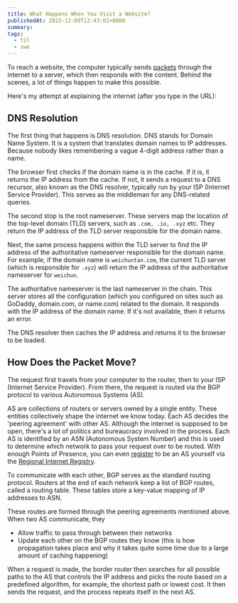 ```yaml
---
title: What Happens When You Visit a Website?
publishedAt: 2023-12-09T12:43:02+0800
summary:
tags:
  - til
  - swe
---
```


To reach a website, the computer typically sends [packets](https://www.cloudflare.com/learning/network-layer/what-is-a-packet/) through the internet to a server, which then responds with the content.
Behind the scenes, a lot of things happen to make this possible.

Here's my attempt at explaining the internet (after you type in the URL):

## DNS Resolution

The first thing that happens is DNS resolution. DNS stands for Domain Name System.
It is a system that translates domain names to IP addresses. Because nobody likes remembering a vague 4-digit address rather than a name.

The browser first checks if the domain name is in the cache. If it is, it returns the IP address from the cache.
If not, it sends a request to a DNS recursor, also known as the DNS resolver, typically run by your ISP (Internet Service Provider).
This serves as the middleman for any DNS-related queries.

The second stop is the root nameserver. These servers map the location of the top-level domain (TLD) servers, such as `.com, .io, .xyz` etc.
They return the IP address of the TLD server responsible for the domain name.

Next, the same process happens within the TLD server to find the IP address of the authoritative nameserver responsible for the domain name.
For example, if the domain name is `weichuntan.com`, the current TLD server (which is responsible for `.xyz`) will return the IP address of the authoritative nameserver for `weichun`.

The authoritative nameserver is the last nameserver in the chain. This server stores all the configuration (which you configured on sites such as GoDaddy, domain.com, or name.com) related to the domain.
It responds with the IP address of the domain name.
If it's not available, then it returns an error.

The DNS resolver then caches the IP address and returns it to the browser to be loaded.

## How Does the Packet Move?

The request first travels from your computer to the router, then to your ISP (Internet Service Provider).
From there, the request is routed via the BGP protocol to various Autonomous Systems (AS).

AS are collections of routers or servers owned by a single entity. These entities collectively shape the internet we know today.
Each AS decides the 'peering agreement' with other AS. Although the internet is supposed to be open, there's a lot of politics and bureaucracy involved in the process.
Each AS is identified by an ASN (Autonomous System Number) and this is used to determine which network to pass your request over to be routed.
With enough Points of Presence, you can even [register](https://superuser.com/a/1172481) to be an AS yourself via the [Regional Internet Registry](https://en.wikipedia.org/wiki/Regional_Internet_registry).

To communicate with each other, BGP serves as the standard routing protocol.
Routers at the end of each network keep a list of BGP routes, called a routing table.
These tables store a key-value mapping of IP addresses to ASN.

These routes are formed through the peering agreements mentioned above.
When two AS communicate, they

- Allow traffic to pass through between their networks
- Update each other on the BGP routes they know (this is how propagation takes place and why it takes quite some time due to a large amount of caching happening)

When a request is made, the border router then searches for all possible paths to the AS that controls the IP address and picks the route based on
a predefined algorithm, for example, the shortest path or lowest cost. It then sends the request, and the process repeats itself in the next AS.
